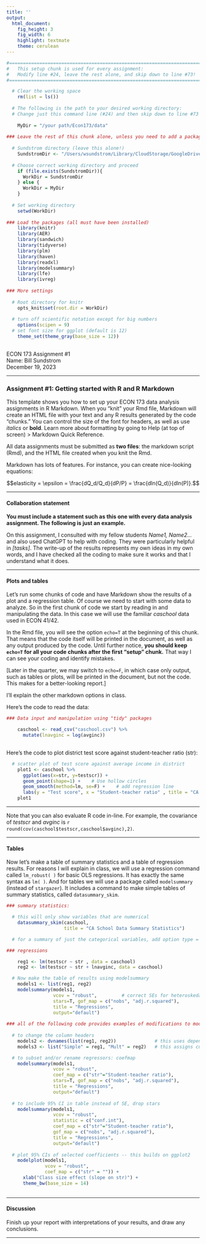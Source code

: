 ```yaml
---
title: ''
output:
  html_document:
    fig_height: 3
    fig_width: 6
    highlight: textmate
    theme: cerulean
---
```


```r

#=================================================================================
#   This setup chunk is used for every assignment: 
#   Modify line #24, leave the rest alone, and skip down to line #73!
#=================================================================================

  # Clear the working space
    rm(list = ls()) 
  
  # The following is the path to your desired working directory:
  # Change just this command line (#24) and then skip down to line #73
  
    MyDir = "/your path/Econ173/data" 
  
### Leave the rest of this chunk alone, unless you need to add a package
  
  # Sundstrom directory (leave this alone!)
    SundstromDir <- "/Users/wsundstrom/Library/CloudStorage/GoogleDrive-wsundstrom@scu.edu/My Drive/Econ173/data"
  
  # Choose correct working directory and proceed
    if (file.exists(SundstromDir)){
      WorkDir = SundstromDir
    } else {
      WorkDir = MyDir
    }
    
  # Set working directory 
    setwd(WorkDir)
    
### Load the packages (all must have been installed)
    library(knitr)
    library(AER)
    library(sandwich)
    library(tidyverse)  
    library(plm)
    library(haven)
    library(readxl)
    library(modelsummary)
    library(lfe)
    library(ivreg)
    
### More settings
  
  # Root directory for knitr
    opts_knit$set(root.dir = WorkDir)
  
  # turn off scientific notation except for big numbers
    options(scipen = 9)
  # set font size for ggplot (default is 12)
    theme_set(theme_gray(base_size = 12))
  
```

<base target="_top"/>

ECON 173 Assignment #1\
Name: Bill Sundstrom\
December 19, 2023

--- 

### Assignment #1: Getting started with R and R Markdown

This template shows you how to set up your ECON 173 data analysis assignments in R Markdown. When you "knit" your Rmd file, Markdown will create an HTML file with your text and any R results generated by the code "chunks." You can control the size of the font for headers, as well as use _italics_ or **bold**. Learn more about formatting by going to Help (at top of screen) \> Markdown Quick Reference.

All data assignments must be submitted as **two files**: the markdown script (Rmd), and the HTML file created when you knit the Rmd.

Markdown has lots of features. For instance, you can create nice-looking equations:

$$elasticity = \epsilon = \frac{dQ_d/Q_d}{dP/P} = \frac{dln(Q_d)}{dln(P)}.$$

--- 

#### Collaboration statement

**You must include a statement such as this one with every data analysis assignment. The following is just an example.**

On this assignment, I consulted with my fellow students *Name1, Name2...* and also used ChatGPT to help with coding. They were particularly helpful in *[tasks]*. The write-up of the results represents my own ideas in my own words, and I have checked all the coding to make sure it works and that I understand what it does.

--- 

#### Plots and tables

Let's run some chunks of code and have Markdown show the results of a plot and a regression table. Of course we need to start with some data to analyze. So in the first chunk of code we start by reading in and manipulating the data. In this case we will use the familiar *caschool* data used in ECON 41/42.

In the Rmd file, you will see the option `echo=T` at the beginning of this chunk. That means that the code itself will be printed in the document, as well as any output produced by the code. Until further notice, **you should keep `echo=T` for all your code chunks after the first "setup" chunk.** That way I can see your coding and identify mistakes.

[Later in the quarter, we may switch to `echo=F`, in which case only output, such as tables or plots, will be printed in the document, but not the code. This makes for a better-looking report.]

I'll explain the other markdown options in class.

Here's the code to read the data:

```r

### Data input and manipulation using "tidy" packages 

    caschool <- read_csv("caschool.csv") %>%
      mutate(lnavginc = log(avginc))
  
```

Here's the code to plot district test score against student-teacher ratio (str):

```r
  
  # scatter plot of test score against average income in district
    plot1 <- caschool %>% 
      ggplot(aes(x=str, y=testscr)) +
      geom_point(shape=1) +    # Use hollow circles
      geom_smooth(method=lm, se=F) +    # add regression line
      labs(y = "Test score", x = "Student-teacher ratio" , title = "CA test scores") 
    plot1

```

--- 

Note that you can also evaluate R code in-line. For example, the covariance of *testscr* and *avginc* is `r round(cov(caschool$testscr,caschool$avginc),2)`.

--- 

#### Tables

Now let's make a table of summary statistics and a table of regression results. For reasons I will explain in class, we will use a regression command called `lm_robust( )` for basic OLS regressions. It has exactly the same syntax as `lm( )`. And for tables we will use a package called `modelsummary` (instead of `stargazer`). It includes a command to make simple tables of summary statistics, called `datasummary_skim`.

```r

### summary statistics: 

  # this will only show variables that are numerical
    datasummary_skim(caschool,
                     title = "CA School Data Summary Statistics")

  # for a summary of just the categorical variables, add option type = "categorical"

### regressions

    reg1 <- lm(testscr ~ str , data = caschool)
    reg2 <- lm(testscr ~ str + lnavginc, data = caschool)

  # Now make the table of results using modelsummary
    models1 <- list(reg1, reg2)
    modelsummary(models1, 
                 vcov = "robust",         # correct SEs for heteroskedasticity
                 stars=T, gof_map = c("nobs", "adj.r.squared"),
                 title = "Regressions",
                 output="default")
   
### all of the following code provides examples of modifications to modelsummary tables
    
  # to change the column headers 
    models2 <- dvnames(list(reg1, reg2))              # this uses dependent var names as column headers
    models3 <- list("Simple" = reg1, "Mult" = reg2)   # this assigns custom column headers

  # to subset and/or rename regressors: coefmap
    modelsummary(models1,
                 vcov = "robust",
                 coef_map = c("str"="Student-teacher ratio"),
                 stars=T, gof_map = c("nobs", "adj.r.squared"),
                 title = "Regressions",
                 output="default")
    
  # to include 95% CI in table instead of SE, drop stars
    modelsummary(models1,
                 vcov = "robust",
                 statistic = c("conf.int"),
                 coef_map = c("str"="Student-teacher ratio"),
                 gof_map = c("nobs", "adj.r.squared"),
                 title = "Regressions",
                 output="default")
    
  # plot 95% CIs of selected coefficients -- this builds on ggplot2
    modelplot(models1, 
              vcov = "robust",
              coef_map = c("str" = "")) + 
      xlab("Class size effect (slope on str)") +
      theme_bw(base_size = 14)
  
```

--- 

#### Discussion

Finish up your report with interpretations of your results, and draw any conclusions.

--- 
